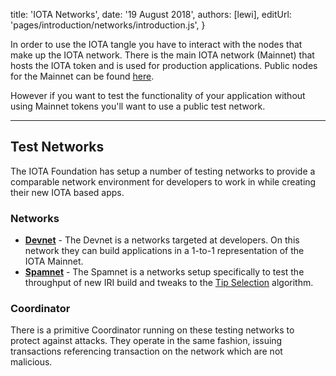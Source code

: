

title: 'IOTA Networks',
date: '19 August 2018',
authors: [lewi],
editUrl: 'pages/introduction/networks/introduction.js',
}


In order to use the IOTA tangle you have to interact with the nodes that make up the IOTA network. There is the main IOTA network (Mainnet) that hosts the IOTA token and is used for production applications. Public nodes for the Mainnet can be found [here](https://iota.dance).

However if you want to test the functionality of your application without using Mainnet tokens you'll want to use a public test network.

<HR />

## Test Networks

The IOTA Foundation has setup a number of testing networks to provide a comparable network environment for developers to work in while creating their new IOTA based apps.

### Networks

- [**Devnet**](/introduction/networks/devnet) - The Devnet is a networks targeted at developers. On this network they can build applications in a 1-to-1 representation of the IOTA Mainnet.
- [**Spamnet**](/introduction/networks/spamnet) - The Spamnet is a networks setup specifically to test the throughput of new IRI build and tweaks to the [Tip Selection](/introduction/tangle/tip-selection) algorithm.

### Coordinator

There is a primitive Coordinator running on these testing networks to protect against attacks. They operate in the same fashion, issuing transactions referencing transaction on the network which are not malicious.
